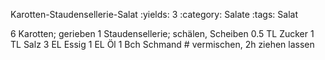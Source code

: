 Karotten-Staudensellerie-Salat
:yields: 3
:category: Salate
:tags: Salat

6 Karotten; gerieben
1 Staudensellerie; schälen, Scheiben
0.5 TL Zucker
1 TL Salz
3 EL Essig
1 EL Öl
1 Bch Schmand
# vermischen, 2h ziehen lassen

